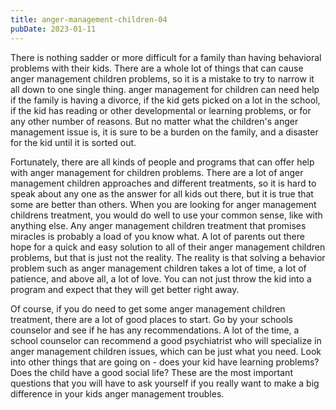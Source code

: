 ```yaml
---
title: anger-management-children-04
pubDate: 2023-01-11
---
```


There is nothing sadder or more difficult for a family than having behavioral problems with their kids. There are a whole lot of things that can cause anger management children problems, so it is a mistake to try to narrow it all down to one single thing. anger management for children can need help if the family is having a divorce, if the kid gets picked on a lot in the school, if the kid has reading or other developmental or learning problems, or for any other number of reasons. But no matter what the children's anger management issue is, it is sure to be a burden on the family, and a disaster for the kid until it is sorted out.

Fortunately, there are all kinds of people and programs that can offer help with anger management for children problems. There are a lot of anger management children approaches and different treatments, so it is hard to speak about any one as the answer for all kids out there, but it is true that some are better than others. When you are looking for anger management childrens treatment, you would do well to use your common sense, like with anything else. Any anger management children treatment that promises miracles is probably a load of you know what. A lot of parents out there hope for a quick and easy solution to all of their anger management children problems, but that is just not the reality. The reality is that solving a behavior problem such as anger management children takes a lot of time, a lot of patience, and above all, a lot of love. You can not just throw the kid into a program and expect that they will get better right away.

Of course, if you do need to get some anger management children treatment, there are a lot of good places to start. Go by your schools counselor and see if he has any recommendations. A lot of the time, a school counselor can recommend a good psychiatrist who will specialize in anger management children issues, which can be just what you need. Look into other things that are going on -  does your kid have learning problems? Does the child have a good social life? These are the most important questions that you will have to ask yourself if you really want to make a big difference in your kids anger management troubles.